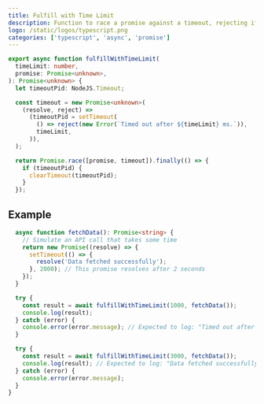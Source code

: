```yaml
---
title: Fulfill with Time Limit
description: Function to race a promise against a timeout, rejecting if the timeout is exceeded.
logo: /static/logos/typescript.png
categories: ['typescript', 'async', 'promise']
---
```


```ts
export async function fulfillWithTimeLimit(
  timeLimit: number,
  promise: Promise<unknown>,
): Promise<unknown> {
  let timeoutPid: NodeJS.Timeout;

  const timeout = new Promise<unknown>(
    (resolve, reject) =>
      (timeoutPid = setTimeout(
        () => reject(new Error(`Timed out after ${timeLimit} ms.`)),
        timeLimit,
      )),
  );

  return Promise.race([promise, timeout]).finally(() => {
    if (timeoutPid) {
      clearTimeout(timeoutPid);
    }
  });
```

## Example

```ts
  async function fetchData(): Promise<string> {
    // Simulate an API call that takes some time
    return new Promise((resolve) => {
      setTimeout(() => {
        resolve('Data fetched successfully');
      }, 2000); // This promise resolves after 2 seconds
    });
  }

  try {
    const result = await fulfillWithTimeLimit(1000, fetchData());
    console.log(result);
  } catch (error) {
    console.error(error.message); // Expected to log: "Timed out after 1000 ms."
  }

  try {
    const result = await fulfillWithTimeLimit(3000, fetchData());
    console.log(result); // Expected to log: "Data fetched successfully"
  } catch (error) {
    console.error(error.message);
  }
}
```
